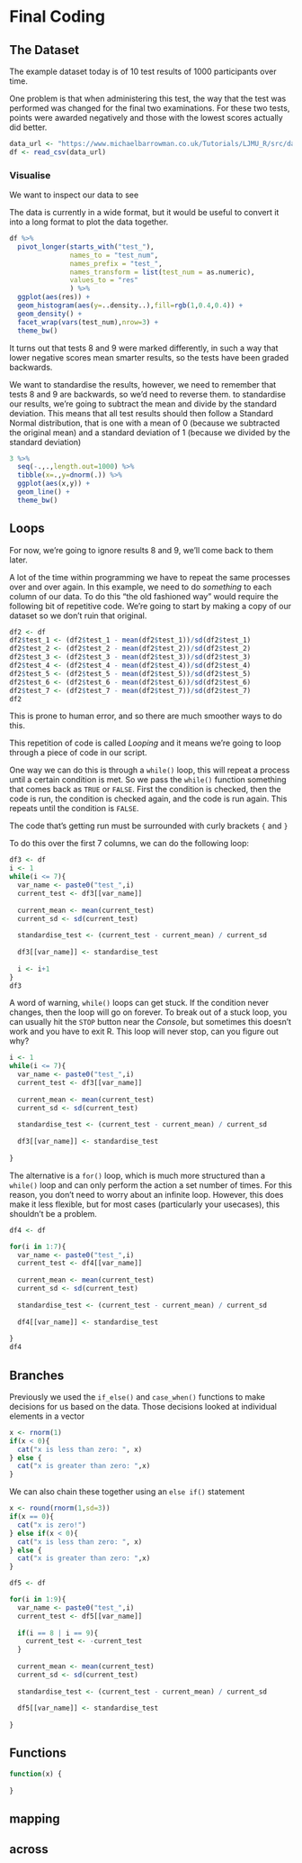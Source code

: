 # Final Coding

## The Dataset
The example dataset today is of 10 test results of 1000 participants over time. 

One problem is that when administering this test, the way that the test was performed was changed for the final two examinations. For these two tests, points were awarded negatively and those with the lowest scores actually did better.

```r
data_url <- "https://www.michaelbarrowman.co.uk/Tutorials/LJMU_R/src/data/LessonFiveData.csv"
df <- read_csv(data_url)
```

### Visualise

We want to inspect our data to see 


The data is currently in a wide format, but it would be useful to convert it into a long format to plot the data together.

```r
df %>%
  pivot_longer(starts_with("test_"),
               names_to = "test_num",
               names_prefix = "test_",
               names_transform = list(test_num = as.numeric),
               values_to = "res"
               ) %>%
  ggplot(aes(res)) +
  geom_histogram(aes(y=..density..),fill=rgb(1,0.4,0.4)) +
  geom_density() +
  facet_wrap(vars(test_num),nrow=3) +
  theme_bw()
```

It turns out that tests 8 and 9 were marked differently, in such a way that lower negative scores mean smarter results, so the tests have been graded backwards.

We want to standardise the results, however, we need to remember that tests 8 and 9 are backwards, so we'd need to reverse them. to standardise our results, we're going to subtract the mean and divide by the standard deviation. This means that all test results should then follow a Standard Normal distribution, that is one with a mean of 0 (because we subtracted the original mean) and a standard deviation of 1 (because we divided by the standard deviation)

```r
3 %>%
  seq(-.,.,length.out=1000) %>%
  tibble(x=.,y=dnorm(.)) %>%
  ggplot(aes(x,y)) +
  geom_line() +
  theme_bw()
```

## Loops

For now, we're going to ignore results 8 and 9, we'll come back to them later.

A lot of the time within programming we have to repeat the same processes over and over again. In this example, we need to do *something* to each column of our data. To do this "the old fashioned way" would require the following bit of repetitive code. We're going to start by making a copy of our dataset so we don't ruin that original.

```r
df2 <- df
df2$test_1 <- (df2$test_1 - mean(df2$test_1))/sd(df2$test_1)
df2$test_2 <- (df2$test_2 - mean(df2$test_2))/sd(df2$test_2)
df2$test_3 <- (df2$test_3 - mean(df2$test_3))/sd(df2$test_3)
df2$test_4 <- (df2$test_4 - mean(df2$test_4))/sd(df2$test_4)
df2$test_5 <- (df2$test_5 - mean(df2$test_5))/sd(df2$test_5)
df2$test_6 <- (df2$test_6 - mean(df2$test_6))/sd(df2$test_6)
df2$test_7 <- (df2$test_7 - mean(df2$test_7))/sd(df2$test_7)
df2
```

This is prone to human error, and so there are much smoother ways to do this. 

This repetition of code is called *Looping* and it means we're going to loop through a piece of code in our script.

One way we can do this is through a `while()` loop, this will repeat a process until a certain condition is met. So we pass the `while()` function something that comes back as `TRUE` or `FALSE`. First the condition is checked, then the code is run, the condition is checked again, and the code is run again. This repeats until the condition is `FALSE`.

The code that's getting run must be surrounded with curly brackets `{` and `}`

To do this over the first 7 columns, we can do the following loop:

```r
df3 <- df
i <- 1
while(i <= 7){
  var_name <- paste0("test_",i) 
  current_test <- df3[[var_name]]
  
  current_mean <- mean(current_test)
  current_sd <- sd(current_test)
  
  standardise_test <- (current_test - current_mean) / current_sd
  
  df3[[var_name]] <- standardise_test
  
  i <- i+1
}
df3

```

A word of warning, `while()` loops can get stuck. If the condition never changes, then the loop will go on forever. To break out of a stuck loop, you can usually hit the `STOP` button near the *Console*, but sometimes this doesn't work and you have to exit R. This loop will never stop, can you figure out why?

```r
i <- 1
while(i <= 7){
  var_name <- paste0("test_",i) 
  current_test <- df3[[var_name]]
  
  current_mean <- mean(current_test)
  current_sd <- sd(current_test)
  
  standardise_test <- (current_test - current_mean) / current_sd
  
  df3[[var_name]] <- standardise_test
  
}
```

The alternative is a `for()` loop, which is much more structured than a `while()` loop and can only perform the action a set number of times. For this reason, you don't need to worry about an infinite loop. However, this does make it less flexible, but for most cases (particularly your usecases), this shouldn't be a problem.

```r
df4 <- df

for(i in 1:7){
  var_name <- paste0("test_",i) 
  current_test <- df4[[var_name]]
  
  current_mean <- mean(current_test)
  current_sd <- sd(current_test)
  
  standardise_test <- (current_test - current_mean) / current_sd
  
  df4[[var_name]] <- standardise_test
  
}
df4

```

## Branches

Previously we used the `if_else()` and `case_when()` functions to make decisions for us based on the data. Those decisions looked at individual elements in a vector


```r

x <- rnorm(1)
if(x < 0){
  cat("x is less than zero: ", x)
} else {
  cat("x is greater than zero: ",x)
}


```

We can also chain these together using an `else if()` statement

```r

x <- round(rnorm(1,sd=3))
if(x == 0){
  cat("x is zero!")
} else if(x < 0){
  cat("x is less than zero: ", x)
} else {
  cat("x is greater than zero: ",x)
}

```


```r
df5 <- df

for(i in 1:9){
  var_name <- paste0("test_",i) 
  current_test <- df5[[var_name]]
  
  if(i == 8 | i == 9){
    current_test <- -current_test
  }
  
  current_mean <- mean(current_test)
  current_sd <- sd(current_test)
  
  standardise_test <- (current_test - current_mean) / current_sd
  
  df5[[var_name]] <- standardise_test
  
}
```

## Functions

```r
function(x) {
  
}
```

## mapping

## across